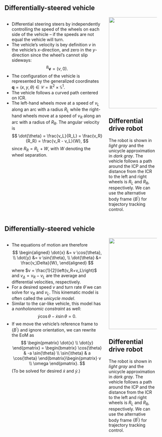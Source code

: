## Differentially-steered vehicle {.smaller}

:::: {.columns}

::: {.column width="67%"}
* Differential steering steers by independently controlling the speed of the
wheels on each side of the vehicle -- if the speeds are not equal the vehicle
will turn.
* The vehicle's velocity is bey definition $v$ in the vehicle's $x$-direction,
and zero in the $y$-direction since the wheel's cannot slip sideways: $$
{^B}\bm{v} = (v, 0). $$
* The configuration of the vehicle is represented by the generalized coordinates
$\bm{q} = (x, y, \theta) \in \mathcal{C} = \mathbb{R}^2 \times \mathbb{S}^1$.
* The vehicle follows a curved path centered on ICR.
* The left-hand wheels move at a speed of $v_L$ along an arc with a radius $R_L$
while the right-hand wheels move at a speed of $v_R$ along an arc with a radius
of $R_R$. The angular velocity is
$$
\dot{\theta} = \frac{v_L}{R_L} = \frac{v_R}{R_R} = \frac{v_R - v_L}{W},
$$
since $R_R = R_L + W$, with $W$ denoting the wheel separation.
:::

::: {.column width="33%"}
<center>
<img src="contents/assets/fig4_14.svg" width=400 height=300/>
</center>

::: {.callout-tip icon="false"}
## Differential drive robot
The robot is shown in _light gray_ and the unicycle approximation in _dark
gray_. The vehicle follows a path around the ICP and the distance from the ICR
to the left and right wheels is $R_L$ and $R_R$, respectively. We can use the
alternative body frame $\left\{B^\prime\right\}$ for trajectory tracking control.
:::

:::

::::


## Differentially-steered vehicle {.smaller}

:::: {.columns}

::: {.column width="67%"}
* The equations of motion are therefore
$$
\begin{aligned}
\dot{x} &= v \cos{\theta}, \\
\dot{y} &= v \sin{\theta}, \\
\dot{\theta} &= \frac{v_\Delta}{W},
\end{aligned}
$$
where $v = \frac{1}{2}\left(v_R+v_L\right)$ and $v_\Delta = v_R - v_L$ are the
average and differential velocities, respectively.
* For a desired speed $v$ and turn rate $\dot{\theta}$ we can solve for $v_R$
and $v_L$. This kinematic model is often called the _unicycle model_.
* Similar to the car-like vehicle, this model has a _nonholonomic constraint_ as
well: $$ \dot{y} \cos{\theta} - \dot{x} \sin{\theta} = 0. $$
* If we move the vehicle's reference frame to $\left\{B^\prime\right\}$ and
ignore orientation, we can rewrite the EoM as
$$
\begin{pmatrix} \dot{x} \\ \dot{y} \end{pmatrix} = 
\begin{bmatrix} \cos{\theta} & -a \sin{\theta} \\ \sin{\theta} & a \cos{\theta}
\end{bmatrix}\begin{pmatrix} v \\ \omega \end{pmatrix}.
$$
(To be solved for desired $\dot{x}$ and $\dot{y}$.)
:::

::: {.column width="33%"}
<center>
<img src="contents/assets/fig4_14.svg" width=400 height=300/>
</center>

::: {.callout-tip icon="false"}
## Differential drive robot
The robot is shown in _light gray_ and the unicycle approximation in _dark
gray_. The vehicle follows a path around the ICP and the distance from the ICR
to the left and right wheels is $R_L$ and $R_R$, respectively. We can use the
alternative body frame $\left\{B^\prime\right\}$ for trajectory tracking control.
:::

:::

::::
